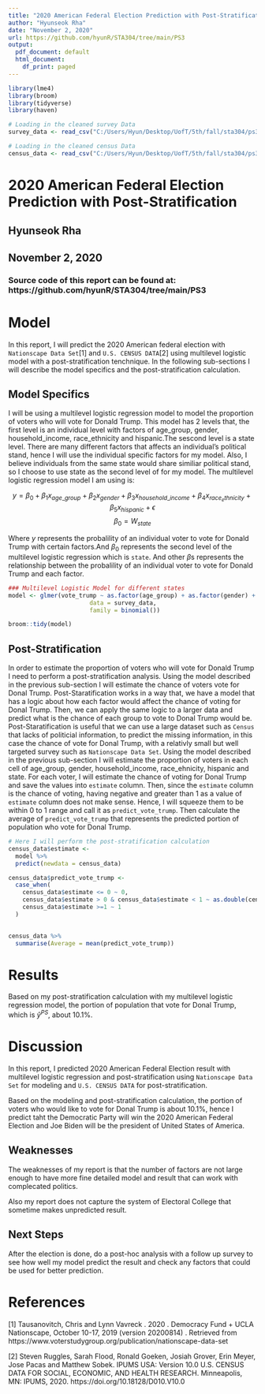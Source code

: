 ```yaml
---
title: "2020 American Federal Election Prediction with Post-Stratification"
author: "Hyunseok Rha"
date: "November 2, 2020"
url: https://github.com/hyunR/STA304/tree/main/PS3 
output:
  pdf_document: default
  html_document:
    df_print: paged
---
```


```r
library(lme4)
library(broom)
library(tidyverse)
library(haven)

# Loading in the cleaned survey Data
survey_data <- read_csv("C:/Users/Hyun/Desktop/UofT/5th/fall/sta304/ps3/survey_data.csv")

# Loading in the cleaned census Data
census_data <- read_csv("C:/Users/Hyun/Desktop/UofT/5th/fall/sta304/ps3/census_data.csv")
```

# 2020 American Federal Election Prediction with Post-Stratification

## Hyunseok Rha
## November 2, 2020
### Source code of this report can be found at: https://github.com/hyunR/STA304/tree/main/PS3


# Model

In this report, I will predict the 2020 American federal election with `Nationscape Data Set`[1] and `U.S. CENSUS DATA`[2] using multilevel logistic model with a post-stratification tenchnique. In the following sub-sections I will describe the model specifics and the post-stratification calculation.

## Model Specifics
I will be using a multilevel logistic regression model to model the proportion of voters who will vote for Donald Trump. This model has 2 levels that, the first level is an individual level with factors of age_group, gender, household_income, race_ethnicity and hispanic.The sescond level is a state level. There are many different factors that affects an individual's political stand, hence I will use the individual specific factors for my model. Also, I believe individuals from the same state would share similiar political stand, so I choose to use state as the second level of for my model. The multilevel logistic regression model I am using is:

$$y = \beta_0+\beta_1x_{age\_group}+\beta_2x_{gender}+\beta_3x_{household\_income}+\beta_4x_{race_ethnicity}+\beta_5x_{hispanic}+\epsilon$$
$$\beta_0=W_{state}$$

Where $y$ represents the probalility of an individual voter to vote for Donald Trump with certain factors.And $\beta_0$ represents the second level of the multilevel logistic regression which is `state`. And other $\beta$s represents the relationship between the probalility of an individual voter to vote for Donald Trump and each factor.  

```r

### Multilevel Logistic Model for different states
model <- glmer(vote_trump ~ as.factor(age_group) + as.factor(gender) + as.factor(household_income) + as.factor(race_ethnicity) + as.factor(hispanic) + (1|state),
                       data = survey_data,
                       family = binomial())

broom::tidy(model)
```


## Post-Stratification 

In order to estimate the proportion of voters who will vote for Donald Trump I need to perform a post-stratification analysis. Using the model described in the previous sub-section I will estimate the chance of voters vote for Donal Trump. Post-Staratification works in a way that, we have a model that has a logic about how each factor would affect the chance of voting for Donal Trump. Then, we can apply the same logic to a larger data and predict what is the chance of each group to vote to Donal Trump would be. Post-Staratification is useful that we can use a large dataset such as `Census` that lacks of politicial information, to predict the missing information, in this case the chance of vote for Donal Trump, with a relativly small but well targeted survey such as `Nationscape Data Set`. Using the model described in the previous sub-section I will estimate the proportion of voters in each cell of age_group, gender, household_income, race_ehnicity, hispanic and state. For each voter, I will estimate the chance of voting for Donal Trump and save the values into `estimate` column. Then, since the `estimate` column is the chance of voting, having negative and greater than 1 as a value of `estimate` column does not make sense. Hence, I will squeeze them to be within 0 to 1 range and call it as `predict_vote_trump`. Then calculate the average of `predict_vote_trump` that represents the predicted portion of population who vote for Donal Trump.  

```r

# Here I will perform the post-stratification calculation
census_data$estimate <-
  model %>%
  predict(newdata = census_data)

census_data$predict_vote_trump <- 
  case_when(
    census_data$estimate <= 0 ~ 0,
    census_data$estimate > 0 & census_data$estimate < 1 ~ as.double(census_data$estimate),
    census_data$estimate >=1 ~ 1
  )
  

census_data %>%
  summarise(Average = mean(predict_vote_trump))

```

# Results

Based on my post-stratification calculation with my multilevel logistic regression model, the portion of population that vote for Donal Trump, which is $\hat y^{PS}$, about 10.1%.

# Discussion

In this report, I predicted 2020 American Federal Election result with multilevel logistic regression and  post-stratification using `Nationscape Data Set` for modeling and `U.S. CENSUS DATA` for post-stratification. 

Based on the modeling and post-stratification calculation, the portion of voters who would like to vote for Donal Trump is about 10.1%, hence I predict taht the Democratic Party will win the 2020 American Federal Election and Joe Biden will be the president of United States of America.

## Weaknesses

The weaknesses of my report is that the number of factors are not large enough to have more fine detailed model and result that can work with complecated politics. 

Also my report does not capture the system of Electoral College that sometime makes unpredicted result. 

## Next Steps

After the election is done, do a post-hoc analysis with a follow up survey to see how well my model predict the result and check any factors that could be used for better prediction. 


# References

[1] Tausanovitch, Chris and Lynn Vavreck . 2020 . Democracy Fund + UCLA Nationscape, October 10-17, 2019 (version 20200814) . Retrieved from https://www.voterstudygroup.org/publication/nationscape-data-set 

[2] Steven Ruggles, Sarah Flood, Ronald Goeken, Josiah Grover, Erin Meyer, Jose Pacas and Matthew Sobek. IPUMS USA: Version 10.0 U.S. CENSUS DATA FOR SOCIAL, ECONOMIC,
AND HEALTH RESEARCH. Minneapolis, MN: IPUMS, 2020. https://doi.org/10.18128/D010.V10.0



